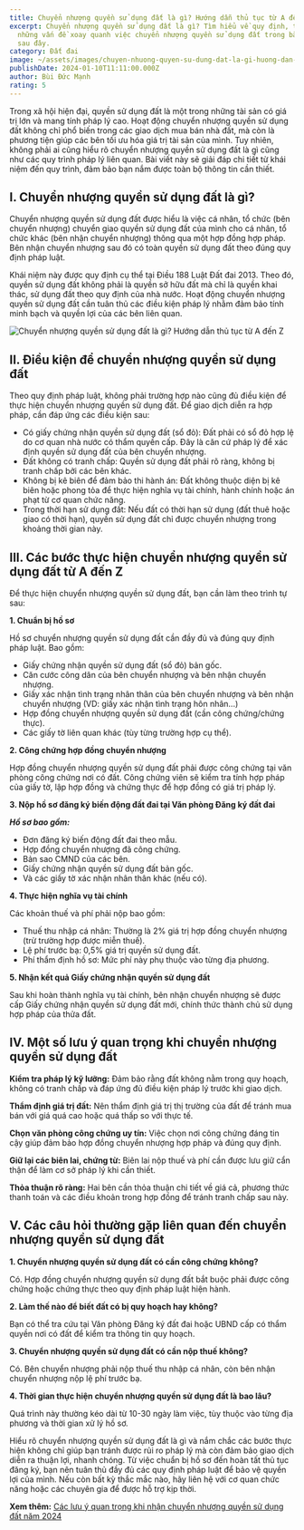 ```yaml
---
title: Chuyển nhượng quyền sử dụng đất là gì? Hướng dẫn thủ tục từ A đến Z
excerpt: Chuyển nhượng quyền sử dụng đất là gì? Tìm hiểu về quy định, thủ tục và
  những vấn đề xoay quanh việc chuyển nhượng quyền sử dụng đất trong bài viết
  sau đây.
category: Đất đai
image: ~/assets/images/chuyen-nhuong-quyen-su-dung-dat-la-gi-huong-dan-thu-tuc-tu-a-z.png
publishDate: 2024-01-10T11:11:00.000Z
author: Bùi Đức Mạnh
rating: 5
---
```

Trong xã hội hiện đại, quyền sử dụng đất là một trong những tài sản có giá trị lớn và mang tính pháp lý cao. Hoạt động chuyển nhượng quyền sử dụng đất không chỉ phổ biến trong các giao dịch mua bán nhà đất, mà còn là phương tiện giúp các bên tối ưu hóa giá trị tài sản của mình. Tuy nhiên, không phải ai cũng hiểu rõ chuyển nhượng quyền sử dụng đất là gì cũng như các quy trình pháp lý liên quan. Bài viết này sẽ giải đáp chi tiết từ khái niệm đến quy trình, đảm bảo bạn nắm được toàn bộ thông tin cần thiết.

## I. Chuyển nhượng quyền sử dụng đất là gì?

Chuyển nhượng quyền sử dụng đất được hiểu là việc cá nhân, tổ chức (bên chuyển nhượng) chuyển giao quyền sử dụng đất của mình cho cá nhân, tổ chức khác (bên nhận chuyển nhượng) thông qua một hợp đồng hợp pháp. Bên nhận chuyển nhượng sau đó có toàn quyền sử dụng đất theo đúng quy định pháp luật.

Khái niệm này được quy định cụ thể tại Điều 188 Luật Đất đai 2013. Theo đó, quyền sử dụng đất không phải là quyền sở hữu đất mà chỉ là quyền khai thác, sử dụng đất theo quy định của nhà nước. Hoạt động chuyển nhượng quyền sử dụng đất cần tuân thủ các điều kiện pháp lý nhằm đảm bảo tính minh bạch và quyền lợi của các bên liên quan.

![Chuyển nhượng quyền sử dụng đất là gì? Hướng dẫn thủ tục từ A đến Z](~/assets/images/chuyen-nhuong-quyen-su-dung-dat-la-gi-huong-dan-thu-tuc-tu-az.png "Chuyển nhượng quyền sử dụng đất là gì? Hướng dẫn thủ tục từ A đến Z")

## II. Điều kiện để chuyển nhượng quyền sử dụng đất

Theo quy định pháp luật, không phải trường hợp nào cũng đủ điều kiện để thực hiện chuyển nhượng quyền sử dụng đất. Để giao dịch diễn ra hợp pháp, cần đáp ứng các điều kiện sau:

* Có giấy chứng nhận quyền sử dụng đất (sổ đỏ): Đất phải có sổ đỏ hợp lệ do cơ quan nhà nước có thẩm quyền cấp. Đây là căn cứ pháp lý để xác định quyền sử dụng đất của bên chuyển nhượng.
* Đất không có tranh chấp: Quyền sử dụng đất phải rõ ràng, không bị tranh chấp bởi các bên khác.
* Không bị kê biên để đảm bảo thi hành án: Đất không thuộc diện bị kê biên hoặc phong tỏa để thực hiện nghĩa vụ tài chính, hành chính hoặc án phạt từ cơ quan chức năng.
* Trong thời hạn sử dụng đất: Nếu đất có thời hạn sử dụng (đất thuê hoặc giao có thời hạn), quyền sử dụng đất chỉ được chuyển nhượng trong khoảng thời gian này.

## III. Các bước thực hiện chuyển nhượng quyền sử dụng đất từ A đến Z

Để thực hiện chuyển nhượng quyền sử dụng đất, bạn cần làm theo trình tự sau:

**1. Chuẩn bị hồ sơ**

Hồ sơ chuyển nhượng quyền sử dụng đất cần đầy đủ và đúng quy định pháp luật. Bao gồm:

* Giấy chứng nhận quyền sử dụng đất (sổ đỏ) bản gốc.
* Căn cước công dân của bên chuyển nhượng và bên nhận chuyển nhượng.
* Giấy xác nhận tình trạng nhân thân của bên chuyển nhượng và bên nhận chuyển nhượng (VD: giấy xác nhận tình trạng hôn nhân...)
* Hợp đồng chuyển nhượng quyền sử dụng đất (cần công chứng/chứng thực).
* Các giấy tờ liên quan khác (tùy từng trường hợp cụ thể).

**2. Công chứng hợp đồng chuyển nhượng**

Hợp đồng chuyển nhượng quyền sử dụng đất phải được công chứng tại văn phòng công chứng nơi có đất. Công chứng viên sẽ kiểm tra tính hợp pháp của giấy tờ, lập hợp đồng và chứng thực để hợp đồng có giá trị pháp lý.

**3. Nộp hồ sơ đăng ký biến động đất đai tại Văn phòng Đăng ký đất đai**

***Hồ sơ bao gồm:***

* Đơn đăng ký biến động đất đai theo mẫu.
* Hợp đồng chuyển nhượng đã công chứng.
* Bản sao CMND của các bên.
* Giấy chứng nhận quyền sử dụng đất bản gốc.
* Và các giấy tờ xác nhận nhân thân khác (nếu có).

**4. Thực hiện nghĩa vụ tài chính**

Các khoản thuế và phí phải nộp bao gồm:

* Thuế thu nhập cá nhân: Thường là 2% giá trị hợp đồng chuyển nhượng (trừ trường hợp được miễn thuế).
* Lệ phí trước bạ: 0,5% giá trị quyền sử dụng đất.
* Phí thẩm định hồ sơ: Mức phí này phụ thuộc vào từng địa phương.

**5. Nhận kết quả Giấy chứng nhận quyền sử dụng đất**

Sau khi hoàn thành nghĩa vụ tài chính, bên nhận chuyển nhượng sẽ được cấp Giấy chứng nhận quyền sử dụng đất mới, chính thức thành chủ sử dụng hợp pháp của thửa đất.

## IV. Một số lưu ý quan trọng khi chuyển nhượng quyền sử dụng đất

**Kiểm tra pháp lý kỹ lưỡng:** Đảm bảo rằng đất không nằm trong quy hoạch, không có tranh chấp và đáp ứng đủ điều kiện pháp lý trước khi giao dịch.

**Thẩm định giá trị đất:** Nên thẩm định giá trị thị trường của đất để tránh mua bán với giá quá cao hoặc quá thấp so với thực tế.

**Chọn văn phòng công chứng uy tín:** Việc chọn nơi công chứng đáng tin cậy giúp đảm bảo hợp đồng chuyển nhượng hợp pháp và đúng quy định.

**Giữ lại các biên lai, chứng từ:** Biên lai nộp thuế và phí cần được lưu giữ cẩn thận để làm cơ sở pháp lý khi cần thiết.

**Thỏa thuận rõ ràng:** Hai bên cần thỏa thuận chi tiết về giá cả, phương thức thanh toán và các điều khoản trong hợp đồng để tránh tranh chấp sau này.

## V. Các câu hỏi thường gặp liên quan đến chuyển nhượng quyền sử dụng đất

**1. Chuyển nhượng quyền sử dụng đất có cần công chứng không?**

Có. Hợp đồng chuyển nhượng quyền sử dụng đất bắt buộc phải được công chứng hoặc chứng thực theo quy định pháp luật hiện hành.

**2. Làm thế nào để biết đất có bị quy hoạch hay không?**

Bạn có thể tra cứu tại Văn phòng Đăng ký đất đai hoặc UBND cấp có thẩm quyền nơi có đất để kiểm tra thông tin quy hoạch.

**3. Chuyển nhượng quyền sử dụng đất có cần nộp thuế không?**

Có. Bên chuyển nhượng phải nộp thuế thu nhập cá nhân, còn bên nhận chuyển nhượng nộp lệ phí trước bạ.

**4. Thời gian thực hiện chuyển nhượng quyền sử dụng đất là bao lâu?**

Quá trình này thường kéo dài từ 10-30 ngày làm việc, tùy thuộc vào từng địa phương và thời gian xử lý hồ sơ.

Hiểu rõ chuyển nhượng quyền sử dụng đất là gì và nắm chắc các bước thực hiện không chỉ giúp bạn tránh được rủi ro pháp lý mà còn đảm bảo giao dịch diễn ra thuận lợi, nhanh chóng. Từ việc chuẩn bị hồ sơ đến hoàn tất thủ tục đăng ký, bạn nên tuân thủ đầy đủ các quy định pháp luật để bảo vệ quyền lợi của mình. Nếu còn bất kỳ thắc mắc nào, hãy liên hệ với cơ quan chức năng hoặc các chuyên gia để được hỗ trợ kịp thời.

**Xem thêm:** [Các lưu ý quan trọng khi nhận chuyển nhượng quyền sử dụng đất năm 2024](https://yplawfirm.vn/phap-ly/cac-luu-y-quan-trong-khi-nhan-chuyen-nhuong-quyen-su-dung-dat-nam-2024)
